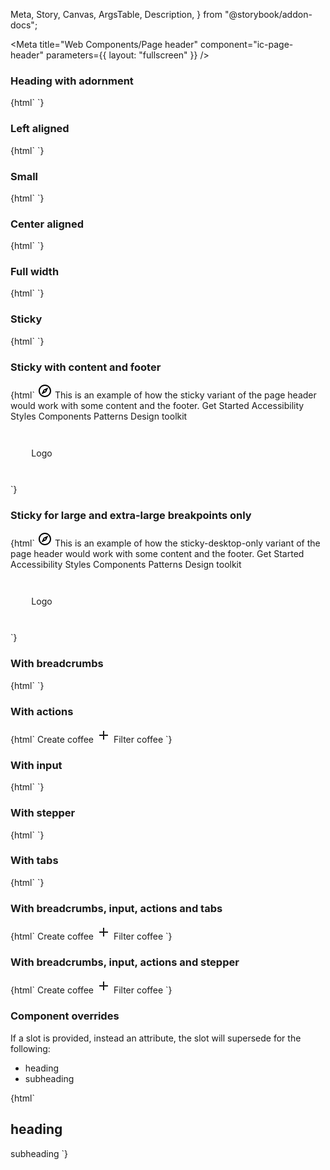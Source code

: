   Meta,
  Story,
  Canvas,
  ArgsTable,
  Description,
} from "@storybook/addon-docs";

<Meta
  title="Web Components/Page header"
  component="ic-page-header"
  parameters={{ layout: "fullscreen" }}
/>

<Description markdown={readme} />

### Heading with adornment

<Canvas>
  <Story name="Heading with adornment">
    {html`
      <ic-page-header heading="Page header">
        <ic-status-tag slot="heading-adornment" label="Beta"></ic-status-tag>
      </ic-page-header>
    `}
  </Story>
</Canvas>

### Left aligned

<Canvas>
  <Story name="Left aligned">
    {html`
      <ic-page-header
        aligned="left"
        heading="Page header"
        subheading="This is a simple page header component and this is the text."
      >
        <ic-status-tag slot="heading-adornment" label="Beta"></ic-status-tag>
      </ic-page-header>
    `}
  </Story>
</Canvas>

### Small

<Canvas>
  <Story name="Small">
    {html`
      <ic-page-header
        aligned="left"
        heading="Page header"
        subheading="This is a simple page header component and this is the text."
        small="true"
      >
        <ic-status-tag
          slot="heading-adornment"
          label="Beta"
          small="true"
        ></ic-status-tag>
      </ic-page-header>
    `}
  </Story>
</Canvas>

### Center aligned

<Canvas>
  <Story name="Center aligned">
    {html`
      <ic-page-header
        aligned="center"
        heading="Page header"
        subheading="This is a simple page header component and this is the text."
      >
        <ic-status-tag slot="heading-adornment" label="Beta"></ic-status-tag>
      </ic-page-header>
    `}
  </Story>
</Canvas>

### Full width

<Canvas>
  <Story name="Full width">
    {html`
      <ic-page-header
        aligned="full-width"
        heading="Page header"
        subheading="This is a simple page header component and this is the text."
      >
        <ic-status-tag slot="heading-adornment" label="Beta"></ic-status-tag>
      </ic-page-header>
    `}
  </Story>
</Canvas>

### Sticky

<Canvas>
  <Story name="Sticky">
    {html`
      <ic-page-header
        sticky
        heading="Page header"
        subheading="This is a simple page header component and this is the text."
      >
        <ic-status-tag slot="heading-adornment" label="Beta"></ic-status-tag>
      </ic-page-header>
    `}
  </Story>
</Canvas>

### Sticky with content and footer

<Canvas>
  <Story
    name="Sticky with content and footer"
    parameters={{ loki: { skip: true } }}
  >
    {html`
      <ic-top-navigation app-title="ApplicationName">
        <svg
          slot="app-icon"
          xmlns="http://www.w3.org/2000/svg"
          height="24px"
          viewBox="0 0 24 24"
          width="24px"
          fill="#000000"
        >
          <path d="M0 0h24v24H0V0z" fill="none" />
          <path
            d="M12 2C6.48 2 2 6.48 2 12s4.48 10 10 10 10-4.48 10-10S17.52 2 12 2zm0 18c-4.41 0-8-3.59-8-8s3.59-8 8-8 8 3.59 8 8-3.59 8-8 8zm-5.5-2.5l7.51-3.49L17.5 6.5 9.99 9.99 6.5 17.5zm5.5-6.6c.61 0 1.1.49 1.1 1.1s-.49 1.1-1.1 1.1-1.1-.49-1.1-1.1.49-1.1 1.1-1.1z"
          />
        </svg>
      </ic-top-navigation>
      <ic-page-header
        sticky
        heading="Page header"
        subheading="This is a simple page header component and this is the text."
      >
        <ic-status-tag slot="heading-adornment" label="Beta"></ic-status-tag>
      </ic-page-header>
      <ic-section-container style="height:800px">
        This is an example of how the sticky variant of the page header would
        work with some content and the footer.
      </ic-section-container>
      <ic-footer
        description="The ICDS is maintained by the Design Practice Team. If you've got a question or want to feedback, 
          please get in touch."
        caption="All content is available under the Open Government Licence v3.0, except source code and code examples which are available under the MIT Licence."
      >
        <ic-footer-link slot="link" href="/">Get Started</ic-footer-link>
        <ic-footer-link slot="link" href="/">Accessibility</ic-footer-link>
        <ic-footer-link slot="link" href="/">Styles</ic-footer-link>
        <ic-footer-link slot="link" href="/">Components</ic-footer-link>
        <ic-footer-link slot="link" href="/">Patterns</ic-footer-link>
        <ic-footer-link slot="link" href="/">Design toolkit</ic-footer-link>
        <div
          slot="logo"
          style="width:100px;height:100px;display:flex;align-items:center;justify-content:center;
          background-color:var(--ic-theme-primary);color:var(--ic-theme-text);"
        >
          Logo
        </div>
      </ic-footer>
    `}
  </Story>
</Canvas>

### Sticky for large and extra-large breakpoints only

<Canvas>
  <Story
    name="Sticky for large and extra-large breakpoints only"
    parameters={{ loki: { skip: true } }}
  >
    {html`
      <ic-top-navigation app-title="ApplicationName">
        <svg
          slot="app-icon"
          xmlns="http://www.w3.org/2000/svg"
          height="24px"
          viewBox="0 0 24 24"
          width="24px"
          fill="#000000"
        >
          <path d="M0 0h24v24H0V0z" fill="none" />
          <path
            d="M12 2C6.48 2 2 6.48 2 12s4.48 10 10 10 10-4.48 10-10S17.52 2 12 2zm0 18c-4.41 0-8-3.59-8-8s3.59-8 8-8 8 3.59 8 8-3.59 8-8 8zm-5.5-2.5l7.51-3.49L17.5 6.5 9.99 9.99 6.5 17.5zm5.5-6.6c.61 0 1.1.49 1.1 1.1s-.49 1.1-1.1 1.1-1.1-.49-1.1-1.1.49-1.1 1.1-1.1z"
          />
        </svg>
      </ic-top-navigation>
      <ic-page-header
        sticky-desktop-only
        heading="Page header"
        subheading="This is a simple page header component and this is the text. This page header is only sticky for viewport widths of 992px and above."
      >
        <ic-status-tag slot="heading-adornment" label="Beta"></ic-status-tag>
      </ic-page-header>
      <ic-section-container style="height:800px">
        This is an example of how the sticky-desktop-only variant of the page
        header would work with some content and the footer.
      </ic-section-container>
      <ic-footer
        description="The ICDS is maintained by the Design Practice Team. If you've got a question or want to feedback, 
          please get in touch."
        caption="All content is available under the Open Government Licence v3.0, except source code and code examples which are available under the MIT Licence."
      >
        <ic-footer-link slot="link" href="/">Get Started</ic-footer-link>
        <ic-footer-link slot="link" href="/">Accessibility</ic-footer-link>
        <ic-footer-link slot="link" href="/">Styles</ic-footer-link>
        <ic-footer-link slot="link" href="/">Components</ic-footer-link>
        <ic-footer-link slot="link" href="/">Patterns</ic-footer-link>
        <ic-footer-link slot="link" href="/">Design toolkit</ic-footer-link>
        <div
          slot="logo"
          style="width:100px;height:100px;display:flex;align-items:center;justify-content:center;
          background-color:var(--ic-theme-primary);color:var(--ic-theme-text);"
        >
          Logo
        </div>
      </ic-footer>
    `}
  </Story>
</Canvas>

### With breadcrumbs

<Canvas>
  <Story name="With breadcrumbs">
    {html`
      <ic-page-header
        heading="Page header"
        subheading="This is a page header component with additional functionality and this is the text."
        reverse-order
      >
        <ic-breadcrumb-group slot="breadcrumbs">
          <ic-breadcrumb page-title="Breadcrumb 1" href="/breadcrumb-1"></ic-breadcrumb>
          <ic-breadcrumb current="true" page-title="Breadcrumb 2" href="/breadcrumb-2"></ic-breadcrumb>
        </ic-breadcrumb-group>
      </ic-page-header>
    `}
  </Story>
</Canvas>

### With actions

<Canvas>
  <Story name="With actions">
    {html`
      <ic-page-header
        heading="Page header"
        subheading="This is a page header component with additional functionality and this is the text."
        reverse-order
      >
        <ic-button slot="actions" variant="primary"
          >Create coffee
          <svg
            slot="icon"
            width="24"
            height="24"
            viewBox="0 0 24 24"
            fill="none"
            xmlns="http://www.w3.org/2000/svg"
          >
            <path
              d="M19 13H13V19H11V13H5V11H11V5H13V11H19V13Z"
              fill="currentColor"
            />
          </svg>
        </ic-button>
        <ic-button slot="actions" variant="tertiary">Filter coffee</ic-button>
      </ic-page-header>
    `}
  </Story>
</Canvas>

### With input

<Canvas>
  <Story name="With input">
    {html`
      <style>
        ic-text-field {
          --input-width: 304px;
        }
      </style>
      <ic-page-header
        heading="Page header"
        subheading="This is a page header component with additional functionality and this is the text."
      >
        <ic-status-tag slot="heading-adornment" label="Beta"></ic-status-tag>
        <ic-text-field slot="input" placeholder="Enter your input" hide-label />
      </ic-page-header>
    `}
  </Story>
</Canvas>

### With stepper

<Canvas>
  <Story name="With stepper">
    {html`
      <ic-page-header
        heading="Create a coffee"
        subheading="This is a page header component with additional functionality and this is the text."
      >
        <ic-stepper slot="stepper">
          <ic-step step-title="Warm kettle" step-type="completed"></ic-step>
          <ic-step
            step-title="Warm milk"
            step-subtitle="Optional"
            step-type="completed"
          ></ic-step>
          <ic-step step-title="Pour milk" step-type="current"></ic-step>
        </ic-stepper>
      </ic-page-header>
    `}
  </Story>
</Canvas>

### With tabs

<Canvas>
  <Story name="With tabs">
    {html`
      <ic-page-header
        heading="Coffee recipes"
        subheading="This is a page header component with additional functionality and this is the text."
      >
        <ic-status-tag slot="heading-adornment" label="Beta"></ic-status-tag>
        <ic-navigation-item
          slot="tabs"
          label="All recipes"
          href="?path=/story/web-components-page-header--with-tabs"
          selected
        ></ic-navigation-item>
        <ic-navigation-item
          slot="tabs"
          label="Favourites"
          href="?path=/story/web-components-page-header--with-tabs"
        ></ic-navigation-item>
      </ic-page-header>
    `}
  </Story>
</Canvas>

### With breadcrumbs, input, actions and tabs

<Canvas>
  <Story name="With breadcrumbs, input, actions and tabs">
    {html`
      <style>
        ic-text-field {
          --input-width: 304px;
        }
      </style>
      <ic-page-header
        heading="Coffee recipes"
        subheading="This is a page header component that has breadcrumbs, an input area, actions & tabs."
        reverse-order
      >
      <ic-breadcrumb-group slot="breadcrumbs">
        <ic-breadcrumb page-title="Breadcrumb 1" href="/breadcrumb-1"></ic-breadcrumb>
        <ic-breadcrumb current="true" page-title="Breadcrumb 2" href="/breadcrumb-2"></ic-breadcrumb>
      </ic-breadcrumb-group>
        <ic-status-tag slot="heading-adornment" label="Beta"></ic-status-tag>
        <ic-button slot="actions" variant="primary"
          >Create coffee
          <svg
            slot="icon"
            width="24"
            height="24"
            viewBox="0 0 24 24"
            fill="none"
            xmlns="http://www.w3.org/2000/svg"
          >
            <path
              d="M19 13H13V19H11V13H5V11H11V5H13V11H19V13Z"
              fill="currentColor"
            />
          </svg>
        </ic-button>
        <ic-button slot="actions" variant="tertiary">Filter coffee</ic-button>
        <ic-navigation-item
          slot="tabs"
          label="All recipes"
          href="?path=/story/web-components-page-header--with-tabs"
          selected
        ></ic-navigation-item>
        <ic-navigation-item
          slot="tabs"
          label="Favourites"
          href="?path=/story/web-components-page-header--with-tabs"
        ></ic-navigation-item>
        <ic-text-field slot="input" placeholder="Enter your input" hide-label />
      </ic-page-header>
    `}
  </Story>
</Canvas>

### With breadcrumbs, input, actions and stepper

<Canvas>
  <Story name="With breadcrumbs, input, actions and stepper">
    {html`
      <style>
        ic-text-field {
          --input-width: 304px;
        }
      </style>
      <ic-page-header
        heading="Coffee recipes"
        subheading="This is a page header component that has breadcrumbs, an input area, actions & stepper."
        reverse-order
      >
        <ic-breadcrumb-group slot="breadcrumbs">
          <ic-breadcrumb page-title="Breadcrumb 1" href="/breadcrumb-1"></ic-breadcrumb>
          <ic-breadcrumb current="true" page-title="Breadcrumb 2" href="/breadcrumb-2"></ic-breadcrumb>
        </ic-breadcrumb-group>
        <ic-status-tag slot="heading-adornment" label="Beta"></ic-status-tag>
        <ic-button slot="actions" variant="primary"
          >Create coffee
          <svg
            slot="icon"
            width="24"
            height="24"
            viewBox="0 0 24 24"
            fill="none"
            xmlns="http://www.w3.org/2000/svg"
          >
            <path
              d="M19 13H13V19H11V13H5V11H11V5H13V11H19V13Z"
              fill="currentColor"
            />
          </svg>
        </ic-button>
        <ic-button slot="actions" variant="tertiary">Filter coffee</ic-button>
        <ic-stepper slot="stepper">
          <ic-step step-title="Warm kettle" step-type="completed"></ic-step>
          <ic-step
            step-title="Warm milk"
            step-subtitle="Optional"
            step-type="completed"
          ></ic-step>
          <ic-step step-title="Pour milk" step-type="current"></ic-step>
        </ic-stepper>
        <ic-text-field slot="input" placeholder="Enter your input" hide-label />
      </ic-page-header>
    `}
  </Story>
</Canvas>

### Component overrides

If a slot is provided, instead an attribute, the slot will supersede for the following:

- heading
- subheading

<Canvas>
  <Story name="Component overrides">
    {html`
      <ic-page-header>
        <ic-typography slot="heading" variant="h4">
          <h2>heading</h2>
        </ic-typography>
        <ic-typography slot="subheading" variant="body">
          subheading
        </ic-typography>
      </ic-page-header>
    `}
  </Story>
</Canvas>
